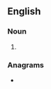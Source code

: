 ==English==

===Noun===
{{head|en|noun form}}

# {{plural of|pinner|lang=en}}

===Anagrams===
* {{anagrams|en|a=einnprs|nesprin|spinner}}